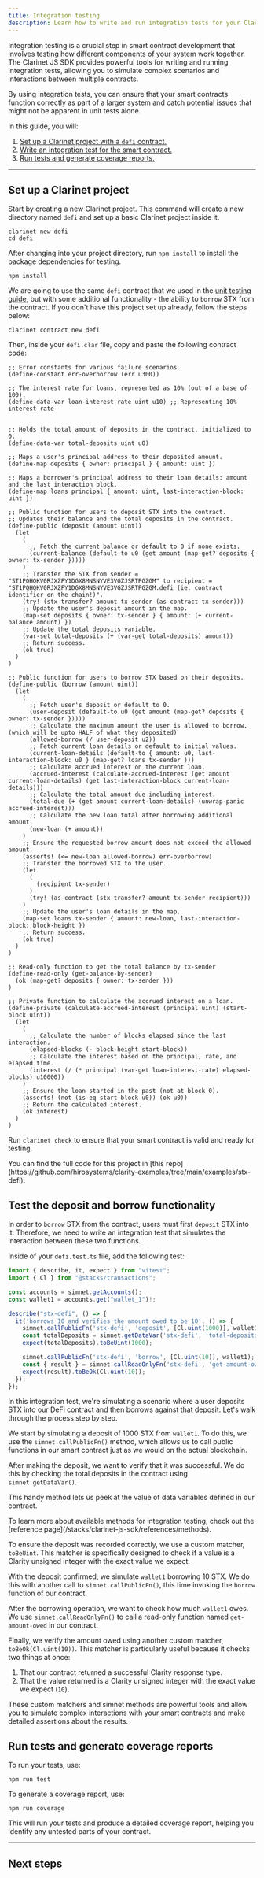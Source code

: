 ```yaml
---
title: Integration testing
description: Learn how to write and run integration tests for your Clarity smart contracts using the Clarinet JS SDK and Vitest.
---
```


Integration testing is a crucial step in smart contract development that involves testing how different components of your system work together. The Clarinet JS SDK provides powerful tools for writing and running integration tests, allowing you to simulate complex scenarios and interactions between multiple contracts.

By using integration tests, you can ensure that your smart contracts function correctly as part of a larger system and catch potential issues that might not be apparent in unit tests alone.

In this guide, you will:

1. [Set up a Clarinet project with a `defi` contract.](#set-up-a-clarinet-project)
2. [Write an integration test for the smart contract.](#test-the-deposit-and-borrow-functionality)
3. [Run tests and generate coverage reports.](#run-tests-and-generate-coverage-reports)

---

## Set up a Clarinet project

Start by creating a new Clarinet project. This command will create a new directory named `defi` and set up a basic Clarinet project inside it.

```console title="Terminal"
clarinet new defi
cd defi
```

After changing into your project directory, run `npm install` to install the package dependencies for testing.

```console title="Terminal"
npm install
```

We are going to use the same `defi` contract that we used in the [unit testing guide](/stacks/clarinet-js-sdk/guides/unit-testing), but with some additional functionality - the ability to `borrow` STX from the contract. If you don't have this project set up already, follow the steps below:

```console title="Terminal"
clarinet contract new defi
```

Then, inside your `defi.clar` file, copy and paste the following contract code:

```clarity
;; Error constants for various failure scenarios.
(define-constant err-overborrow (err u300))

;; The interest rate for loans, represented as 10% (out of a base of 100).
(define-data-var loan-interest-rate uint u10) ;; Representing 10% interest rate


;; Holds the total amount of deposits in the contract, initialized to 0.
(define-data-var total-deposits uint u0)

;; Maps a user's principal address to their deposited amount.
(define-map deposits { owner: principal } { amount: uint })

;; Maps a borrower's principal address to their loan details: amount and the last interaction block.
(define-map loans principal { amount: uint, last-interaction-block: uint })

;; Public function for users to deposit STX into the contract.
;; Updates their balance and the total deposits in the contract.
(define-public (deposit (amount uint))
  (let
    (
      ;; Fetch the current balance or default to 0 if none exists.
      (current-balance (default-to u0 (get amount (map-get? deposits { owner: tx-sender }))))
    )
    ;; Transfer the STX from sender = "ST1PQHQKV0RJXZFY1DGX8MNSNYVE3VGZJSRTPGZGM" to recipient = "ST1PQHQKV0RJXZFY1DGX8MNSNYVE3VGZJSRTPGZGM.defi (ie: contract identifier on the chain!)".
    (try! (stx-transfer? amount tx-sender (as-contract tx-sender)))
    ;; Update the user's deposit amount in the map.
    (map-set deposits { owner: tx-sender } { amount: (+ current-balance amount) })
    ;; Update the total deposits variable.
    (var-set total-deposits (+ (var-get total-deposits) amount))
    ;; Return success.
    (ok true)
  )
)

;; Public function for users to borrow STX based on their deposits.
(define-public (borrow (amount uint))
  (let
    (
      ;; Fetch user's deposit or default to 0.
      (user-deposit (default-to u0 (get amount (map-get? deposits { owner: tx-sender }))))
      ;; Calculate the maximum amount the user is allowed to borrow. (which will be upto HALF of what they deposited)
      (allowed-borrow (/ user-deposit u2))
      ;; Fetch current loan details or default to initial values.
      (current-loan-details (default-to { amount: u0, last-interaction-block: u0 } (map-get? loans tx-sender )))
      ;; Calculate accrued interest on the current loan.
      (accrued-interest (calculate-accrued-interest (get amount current-loan-details) (get last-interaction-block current-loan-details)))
      ;; Calculate the total amount due including interest.
      (total-due (+ (get amount current-loan-details) (unwrap-panic accrued-interest)))
      ;; Calculate the new loan total after borrowing additional amount.
      (new-loan (+ amount))
    )
    ;; Ensure the requested borrow amount does not exceed the allowed amount.
    (asserts! (<= new-loan allowed-borrow) err-overborrow)
    ;; Transfer the borrowed STX to the user.
    (let
      (
        (recipient tx-sender)
      )
      (try! (as-contract (stx-transfer? amount tx-sender recipient)))
    )
    ;; Update the user's loan details in the map.
    (map-set loans tx-sender { amount: new-loan, last-interaction-block: block-height })
    ;; Return success.
    (ok true)
  )
)

;; Read-only function to get the total balance by tx-sender
(define-read-only (get-balance-by-sender)
  (ok (map-get? deposits { owner: tx-sender }))
)

;; Private function to calculate the accrued interest on a loan.
(define-private (calculate-accrued-interest (principal uint) (start-block uint))
  (let
    (
      ;; Calculate the number of blocks elapsed since the last interaction.
      (elapsed-blocks (- block-height start-block))
      ;; Calculate the interest based on the principal, rate, and elapsed time.
      (interest (/ (* principal (var-get loan-interest-rate) elapsed-blocks) u10000))
    )
    ;; Ensure the loan started in the past (not at block 0).
    (asserts! (not (is-eq start-block u0)) (ok u0))
    ;; Return the calculated interest.
    (ok interest)
  )
)
```

Run `clarinet check` to ensure that your smart contract is valid and ready for testing.

<Callout>
You can find the full code for this project in [this repo](https://github.com/hirosystems/clarity-examples/tree/main/examples/stx-defi).
</Callout>

## Test the deposit and borrow functionality

In order to `borrow` STX from the contract, users must first `deposit` STX into it. Therefore, we need to write an integration test that simulates the interaction between these two functions.

Inside of your `defi.test.ts` file, add the following test:

```typescript
import { describe, it, expect } from "vitest";
import { Cl } from "@stacks/transactions";

const accounts = simnet.getAccounts();
const wallet1 = accounts.get("wallet_1")!;

describe("stx-defi", () => {
  it('borrows 10 and verifies the amount owed to be 10', () => {
    simnet.callPublicFn('stx-defi', 'deposit', [Cl.uint(1000)], wallet1);
    const totalDeposits = simnet.getDataVar('stx-defi', 'total-deposits');
    expect(totalDeposits).toBeUint(1000);

    simnet.callPublicFn('stx-defi', 'borrow', [Cl.uint(10)], wallet1);
    const { result } = simnet.callReadOnlyFn('stx-defi', 'get-amount-owed', [], wallet1);
    expect(result).toBeOk(Cl.uint(10));
  });
});
```

In this integration test, we're simulating a scenario where a user deposits STX into our DeFi contract and then borrows against that deposit. Let's walk through the process step by step.

We start by simulating a deposit of 1000 STX from `wallet1`. To do this, we use the `simnet.callPublicFn()` method, which allows us to call public functions in our smart contract just as we would on the actual blockchain.

After making the deposit, we want to verify that it was successful. We do this by checking the total deposits in the contract using `simnet.getDataVar()`.

This handy method lets us peek at the value of data variables defined in our contract.

<Callout>
To learn more about available methods for integration testing, check out the [reference page](/stacks/clarinet-js-sdk/references/methods).
</Callout>

To ensure the deposit was recorded correctly, we use a custom matcher, `toBeUint`. This matcher is specifically designed to check if a value is a Clarity unsigned integer with the exact value we expect.

With the deposit confirmed, we simulate `wallet1` borrowing 10 STX. We do this with another call to `simnet.callPublicFn()`, this time invoking the `borrow` function of our contract.

After the borrowing operation, we want to check how much `wallet1` owes. We use `simnet.callReadOnlyFn()` to call a read-only function named `get-amount-owed` in our contract.

Finally, we verify the amount owed using another custom matcher, `toBeOk(Cl.uint(10))`. This matcher is particularly useful because it checks two things at once:

1. That our contract returned a successful Clarity response type.
2. That the value returned is a Clarity unsigned integer with the exact value we expect (`10`).

These custom matchers and simnet methods are powerful tools and allow you to simulate complex interactions with your smart contracts and make detailed assertions about the results.

## Run tests and generate coverage reports

To run your tests, use:

```console title="Terminal"
npm run test
```

To generate a coverage report, use:

```console title="Terminal"
npm run coverage
```

This will run your tests and produce a detailed coverage report, helping you identify any untested parts of your contract.

---

## Next steps

<Cards>
  <Card
    href="/stacks/clarinet-js-sdk/references/simnet"
    title="API reference"
    description="Dive deeper into the properties and methods available in the Clarinet JS SDK."
  />
  <Card
    href="/stacks/clarinet-js-sdk/references/custom-matchers"
    title="Custom matchers"
    description="Learn about the custom matchers that are available in the Clarinet JS SDK."
  />
  <Card
    href="/stacks/clarinet-js-sdk/references/methods"
    title="SDK methods"
    description="Learn about the methods available in the Clarinet JS SDK."
  />
</Cards>

